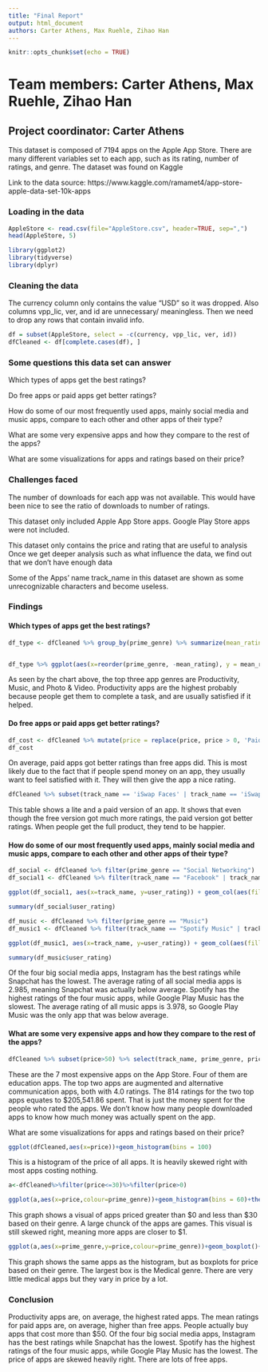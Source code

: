 ```yaml
---
title: "Final Report"
output: html_document
authors: Carter Athens, Max Ruehle, Zihao Han
---
```


```r
knitr::opts_chunk$set(echo = TRUE)
```


# Team members: Carter Athens, Max Ruehle, Zihao Han

## Project coordinator: Carter Athens



This dataset is composed of 7194 apps on the Apple App Store. There are many different variables set to each app, such as its rating, number of ratings, and genre. The dataset was found on Kaggle


Link to the data source: https://www.kaggle.com/ramamet4/app-store-apple-data-set-10k-apps

### Loading in the data
```r
AppleStore <- read.csv(file="AppleStore.csv", header=TRUE, sep=",")
head(AppleStore, 5)
```

```r
library(ggplot2)
library(tidyverse)
library(dplyr)
```


### Cleaning the data
The currency column only contains the value "USD" so it was dropped. Also columns vpp_lic, ver, and id are unnecessary/ meaningless. Then we need to drop any rows that contain invalid info.

```r
df = subset(AppleStore, select = -c(currency, vpp_lic, ver, id))
dfCleaned <- df[complete.cases(df), ]
```




### Some questions this data set can answer

Which types of apps get the best ratings?

Do free apps or paid apps get better ratings?

How do some of our most frequently used apps, mainly social media and music apps, compare to each other and other apps of their type?

What are some very expensive apps and how they compare to the rest of the apps?

What are some visualizations for apps and ratings based on their price?



### Challenges faced

The number of downloads for each app was not available.
  This would have been nice to see the ratio of downloads to number of ratings.

This dataset only included Apple App Store apps.
  Google Play Store apps were not included.
  
This dataset only contains the price and rating that are useful to analysis
  Once we get deeper analysis such as what influence the data, we find out that we don't have enough data

Some of the Apps' name track_name in this dataset are shown as some unrecognizable characters and become useless.



### Findings

#### Which types of apps get the best ratings?
```r
df_type <- dfCleaned %>% group_by(prime_genre) %>% summarize(mean_rating = mean(user_rating), mean_size = mean(size_bytes), mean_price = mean(price), mean_supp_devices = mean(sup_devices.num), mean_lang = mean(lang.num), Number_of_apps = n())


df_type %>% ggplot(aes(x=reorder(prime_genre, -mean_rating), y = mean_rating)) + geom_bar(stat = 'identity') + theme(axis.text.x = element_text(angle = 45, hjust = 1)) + labs(title = 'Mean Rating by Genre', x = 'App Genre', y = 'Mean Rating')

```

As seen by the chart above, the top three app genres are Productivity, Music, and Photo & Video. Productivity apps are the highest probably because people get them to complete a task, and are usually satisfied if it helped. 


#### Do free apps or paid apps get better ratings?
```r
df_cost <- dfCleaned %>% mutate(price = replace(price, price > 0, 'Paid')) %>% mutate(price = replace(price, price == 0, 'Free')) %>% mutate(price = as.factor(price)) %>% group_by(price) %>% summarize(mean_rating = mean(user_rating), total_ratings = sum(rating_count_tot), number_of_apps = n(), mean_num_of_ratings = mean(rating_count_tot))
df_cost
```

On average, paid apps got better ratings than free apps did. This is most likely due to the fact that if people spend money on an app, they usually want to feel satisfied with it. They will then give the app a nice rating.

```r
dfCleaned %>% subset(track_name == 'iSwap Faces' | track_name == 'iSwap Faces LITE') %>% select(track_name, price, rating_count_tot, user_rating)
```

This table shows a lite and a paid version of an app. It shows that even though the free version got much more ratings, the paid version got better ratings. When people get the full product, they tend to be happier.


#### How do some of our most frequently used apps, mainly social media and music apps, compare to each other and other apps of their type?
```r
df_social <- dfCleaned %>% filter(prime_genre == "Social Networking")
df_social1 <- dfCleaned %>% filter(track_name == "Facebook" | track_name == "Twitter" | track_name == "Instagram" | track_name == "Snapchat")

ggplot(df_social1, aes(x=track_name, y=user_rating)) + geom_col(aes(fill=factor(`track_name`)), show.legend=FALSE) + xlab("App Name") + ylab("User Rating") + ggtitle("User Ratings of Popular Social Media Apps")

summary(df_social$user_rating)

df_music <- dfCleaned %>% filter(prime_genre == "Music")
df_music1 <- dfCleaned %>% filter(track_name == "Spotify Music" | track_name == "Pandora - Music & Radio" | track_name == "Google Play Music" | track_name == "SoundCloud - Music & Audio")

ggplot(df_music1, aes(x=track_name, y=user_rating)) + geom_col(aes(fill=factor(`track_name`)), show.legend=FALSE) + xlab("App Name") + ylab("User Rating") + ggtitle("User Ratings of Popular Music Apps")

summary(df_music$user_rating)
```
Of the four big social media apps, Instagram has the best ratings while Snapchat has the lowest. The average rating of all social media apps is 2.985, meaning Snapchat was actually below average. Spotify has the highest ratings of the four music apps, while Google Play Music has the slowest. The average rating of all music apps is 3.978, so Google Play Music was the only app that was below average.



#### What are some very expensive apps and how they compare to the rest of the apps?
```r
dfCleaned %>% subset(price>50) %>% select(track_name, prime_genre, price, user_rating) %>% ggplot(aes(x = reorder(track_name, -price), y = price)) + geom_bar(stat = 'identity') + theme(axis.text.x = element_text(angle = 45, hjust = 1)) + labs(title = 'Most Expensive Apps', x = 'App Name', y = 'Price')
```

These are the 7 most expensive apps on the App Store. Four of them are education apps. The top two apps are augmented and alternative communication apps, both with 4.0 ratings. The 814 ratings for the two top apps equates to $205,541.86 spent. That is just the money spent for the people who rated the apps. We don't know how many people downloaded apps to know how much money was actually spent on the app.



What are some visualizations for apps and ratings based on their price?
```r
ggplot(dfCleaned,aes(x=price))+geom_histogram(bins = 100)
```
This is a histogram of the price of all apps. It is heavily skewed right with most apps costing nothing.

```r
a<-dfCleaned%>%filter(price<=30)%>%filter(price>0)

ggplot(a,aes(x=price,colour=prime_genre))+geom_histogram(bins = 60)+theme_light()+theme(legend.background = element_rect(fill="gray90", size=.5, linetype="dotted"),legend.justification=c(1,1), legend.position=c(1,1),legend.text = element_text( size = 9),panel.grid =element_blank())

```

This graph shows a visual of apps priced greater than $0 and less than $30 based on their genre. A large chunck of the apps are games. This visual is still skewed right, meaning more apps are closer to $1.

```r
ggplot(a,aes(x=prime_genre,y=price,colour=prime_genre))+geom_boxplot()+scale_x_discrete(breaks=NULL)+theme(legend.title = element_text(color="18", size=9, face="bold"))+theme_light()+theme(legend.text = element_text(color="azure4", size = 7, face = "bold"))
```

This graph shows the same apps as the histogram, but as boxplots for price based on their genre. The largest box is the Medical genre. There are very little medical apps but they vary in price by a lot.

### Conclusion
Productivity apps are, on average, the highest rated apps.
The mean ratings for paid apps are, on average, higher than free apps.
People actually buy apps that cost more than $50.
Of the four big social media apps, Instagram has the best ratings while Snapchat has the lowest.
Spotify has the highest ratings of the four music apps, while Google Play Music has the lowest.
The price of apps are skewed heavily right.
There are lots of free apps.